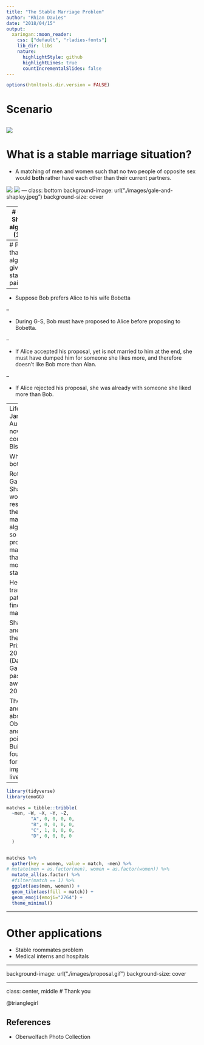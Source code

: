 ```yaml
---
title: "The Stable Marriage Problem"
author: "Rhian Davies"
date: "2018/04/15"
output:
  xaringan::moon_reader:
    css: ["default", "rladies-fonts"]
    lib_dir: libs
    nature:
      highlightStyle: github
      highlightLines: true
      countIncrementalSlides: false
---
```


```r
options(htmltools.dir.version = FALSE)
```

# Scenario

![](images/scenario.png)
---
# What is a stable marriage situation?

-  A matching of men and women such that no two people of opposite sex would **both** rather have each other than their current partners.

![](images/couple1.png)
![](images/couple2.png)
---
class: bottom
background-image: url("./images/gale-and-shapley.jpeg")
background-size: cover

---
# Gale – Shapley algorithm (1962)

- Male proposes to his preferred female.

- If she is single they get engaged.

- If she is already engaged she chooses her favourite. The rejected male must now propose to his next preference.

---
# Proof that G-S algorithm gives a stable pairing.

--

- Suppose Bob prefers Alice to his wife Bobetta

--

- During G-S, Bob must have proposed to Alice before proposing to Bobetta.

--

- If Alice accepted his proposal, yet is not married to him at the end, she must have dumped him for someone she likes more, and therefore doesn't like Bob more than Alan.

--

- If Alice rejected his proposal, she was already with someone she liked more than Bob.

---
Life isn’t a Jane Austen novel
Gay couples
Bisexuality

Why bother!

Roth used Gale and Shapely’s work to reshape the NRMP matching algorithm so that it produced matches that were more stable

Helping transplant patients find a match

Shapley and Roth the Nobel Prize in 2012. (David Gale passed away in 2008.)
 
 Theoretical and abstract
 Obscure and pointless?
 Built the foundation for improving lives.
 
---

```r
library(tidyverse)
library(emoGG)

matches = tibble::tribble(
  ~men, ~W, ~X, ~Y, ~Z,
         "A", 0, 0, 0, 0,
         "B", 0, 0, 0, 0,
         "C", 1, 0, 0, 0,
         "D", 0, 0, 0, 0
  )


matches %>%
  gather(key = women, value = match, -men) %>%
# mutate(men = as.factor(men), women = as.factor(women)) %>%
  mutate_all(as.factor) %>%
  #filter(match == 1) %>%
  ggplot(aes(men, women)) + 
  geom_tile(aes(fill = match)) +
  geom_emoji(emoji="2764") +
  theme_minimal()
```
---

# Other applications

- Stable roommates problem
- Medical interns and hospitals

---

background-image: url("./images/proposal.gif")
background-size: cover

---
class: center, middle
# Thank you

@trianglegirl

## References
 - Oberwolfach Photo Collection

